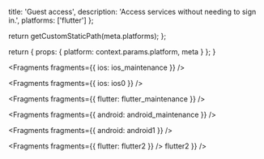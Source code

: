 
  title: 'Guest access',
  description: 'Access services without needing to sign in.',
  platforms: ['flutter']
};

  return getCustomStaticPath(meta.platforms);
};

  return {
    props: {
      platform: context.params.platform,
      meta
    }
  };
}


<Fragments fragments={{ ios: ios_maintenance }} />


<Fragments fragments={{ ios: ios0 }} />


<Fragments fragments={{ flutter: flutter_maintenance }} />


<Fragments fragments={{ android: android_maintenance }} />


<Fragments fragments={{ android: android1 }} />


<Fragments fragments={{ flutter: flutter2 }} />
flutter2 }} />
